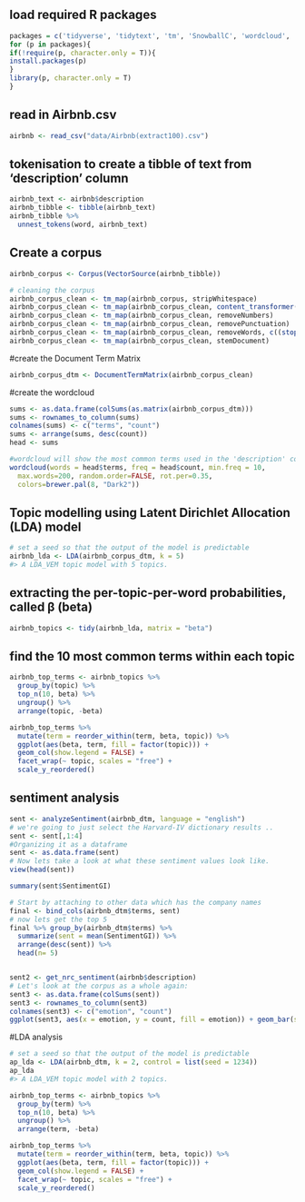## load required R packages
```r
packages = c('tidyverse', 'tidytext', 'tm', 'SnowballC', 'wordcloud', 'wordcloud2', 'RColorBrewer', 'stringi', 'readr', 'stringr', 'topicmodels', 'ggplot2', 'dplyr', 'plotly', 'parallelPlot', 'readtext', 'quanteda', 'stringi', 'sentimentr', 'SentimentAnalysis', 'syuzhet', 'RSentiment')
for (p in packages){
if(!require(p, character.only = T)){
install.packages(p)
}
library(p, character.only = T)
}
```

## read in Airbnb.csv
```r
airbnb <- read_csv("data/Airbnb(extract100).csv")
```

## tokenisation to create a tibble of text from 'description' column
```r
airbnb_text <- airbnb$description
airbnb_tibble <- tibble(airbnb_text)
airbnb_tibble %>%
  unnest_tokens(word, airbnb_text)
```

## Create a corpus
```r
airbnb_corpus <- Corpus(VectorSource(airbnb_tibble))

# cleaning the corpus
airbnb_corpus_clean <- tm_map(airbnb_corpus, stripWhitespace)
airbnb_corpus_clean <- tm_map(airbnb_corpus_clean, content_transformer(tolower))
airbnb_corpus_clean <- tm_map(airbnb_corpus_clean, removeNumbers)
airbnb_corpus_clean <- tm_map(airbnb_corpus_clean, removePunctuation)
airbnb_corpus_clean <- tm_map(airbnb_corpus_clean, removeWords, c((stopwords("english")), "%br"))
airbnb_corpus_clean <- tm_map(airbnb_corpus_clean, stemDocument)
```
#create the Document Term Matrix
```r
airbnb_corpus_dtm <- DocumentTermMatrix(airbnb_corpus_clean)
```

#create the wordcloud
```r
sums <- as.data.frame(colSums(as.matrix(airbnb_corpus_dtm)))
sums <- rownames_to_column(sums) 
colnames(sums) <- c("terms", "count")
sums <- arrange(sums, desc(count))
head <- sums

#wordcloud will show the most common terms used in the 'description' column
wordcloud(words = head$terms, freq = head$count, min.freq = 10,
  max.words=200, random.order=FALSE, rot.per=0.35, 
  colors=brewer.pal(8, "Dark2"))
```

## Topic modelling using Latent Dirichlet Allocation (LDA) model
```r
# set a seed so that the output of the model is predictable
airbnb_lda <- LDA(airbnb_corpus_dtm, k = 5)
#> A LDA_VEM topic model with 5 topics.
```

## extracting the per-topic-per-word probabilities, called β (beta)
```r
airbnb_topics <- tidy(airbnb_lda, matrix = "beta")
```

## find the 10 most common terms within each topic
```r
airbnb_top_terms <- airbnb_topics %>%
  group_by(topic) %>%
  top_n(10, beta) %>%
  ungroup() %>%
  arrange(topic, -beta)

airbnb_top_terms %>%
  mutate(term = reorder_within(term, beta, topic)) %>%
  ggplot(aes(beta, term, fill = factor(topic))) +
  geom_col(show.legend = FALSE) +
  facet_wrap(~ topic, scales = "free") +
  scale_y_reordered()
```

## sentiment analysis
```r
sent <- analyzeSentiment(airbnb_dtm, language = "english")
# we're going to just select the Harvard-IV dictionary results ..  
sent <- sent[,1:4]
#Organizing it as a dataframe
sent <- as.data.frame(sent)
# Now lets take a look at what these sentiment values look like. 
view(head(sent))

summary(sent$SentimentGI)

# Start by attaching to other data which has the company names 
final <- bind_cols(airbnb_dtm$terms, sent)
# now lets get the top 5 
final %>% group_by(airbnb_dtm$terms) %>%
  summarize(sent = mean(SentimentGI)) %>%
  arrange(desc(sent)) %>%
  head(n= 5)


sent2 <- get_nrc_sentiment(airbnb$description)
# Let's look at the corpus as a whole again:
sent3 <- as.data.frame(colSums(sent))
sent3 <- rownames_to_column(sent3) 
colnames(sent3) <- c("emotion", "count")
ggplot(sent3, aes(x = emotion, y = count, fill = emotion)) + geom_bar(stat = "identity") + theme_minimal() + theme(legend.position="none", panel.grid.major = element_blank()) + labs( x = "Emotion", y = "Total Count") + ggtitle("Sentiment of Job Descriptions") + theme(plot.title = element_text(hjust=0.5))
```

#LDA analysis
```r
# set a seed so that the output of the model is predictable
ap_lda <- LDA(airbnb_dtm, k = 2, control = list(seed = 1234))
ap_lda
#> A LDA_VEM topic model with 2 topics.
```

```r
airbnb_top_terms <- airbnb_topics %>%
  group_by(term) %>%
  top_n(10, beta) %>%
  ungroup() %>%
  arrange(term, -beta)

airbnb_top_terms %>%
  mutate(term = reorder_within(term, beta, topic)) %>%
  ggplot(aes(beta, term, fill = factor(topic))) +
  geom_col(show.legend = FALSE) +
  facet_wrap(~ topic, scales = "free") +
  scale_y_reordered()
```